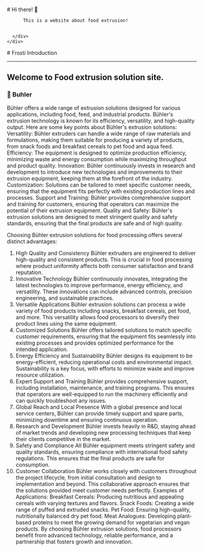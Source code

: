 
<BaseLayout title="Home">
  <BaseCard title="Home">
    <div class="flex">
      <div class="p-6">
          # Hi there! 👋

          This is a website about food extrusion! 

          
      </div>
    </div>

  </BaseCard>

  <BaseCard title="Home" image="/index.webp">
# Frosti Introduction

---

## Welcome to Food extrusion solution site.

### 🧊 Buhler

Bühler offers a wide range of extrusion solutions designed for various applications, including food, feed, and industrial products. Bühler's extrusion technology is known for its efficiency, versatility, and high-quality output. Here are some key points about Bühler's extrusion solutions:
Versatility: Bühler extruders can handle a wide range of raw materials and formulations, making them suitable for producing a variety of products, from snack foods and breakfast cereals to pet food and aqua feed.
Efficiency: The equipment is designed to optimize production efficiency, minimizing waste and energy consumption while maximizing throughput and product quality.
Innovation: Bühler continuously invests in research and development to introduce new technologies and improvements to their extrusion equipment, keeping them at the forefront of the industry.
Customization: Solutions can be tailored to meet specific customer needs, ensuring that the equipment fits perfectly with existing production lines and processes.
Support and Training: Bühler provides comprehensive support and training for customers, ensuring that operators can maximize the potential of their extrusion equipment.
Quality and Safety: Bühler's extrusion solutions are designed to meet stringent quality and safety standards, ensuring that the final products are safe and of high quality.


Choosing Bühler extrusion solutions for food processing offers several distinct advantages:
1. High Quality and Consistency
Bühler extruders are engineered to deliver high-quality and consistent products. This is crucial in food processing where product uniformity affects both consumer satisfaction and brand reputation.
2. Innovative Technology
Bühler continuously innovates, integrating the latest technologies to improve performance, energy efficiency, and versatility. These innovations can include advanced controls, precision engineering, and sustainable practices.
3. Versatile Applications
Bühler extrusion solutions can process a wide variety of food products including snacks, breakfast cereals, pet food, and more. This versatility allows food processors to diversify their product lines using the same equipment.
4. Customized Solutions
Bühler offers tailored solutions to match specific customer requirements, ensuring that the equipment fits seamlessly into existing processes and provides optimized performance for the intended application.
5. Energy Efficiency and Sustainability
Bühler designs its equipment to be energy-efficient, reducing operational costs and environmental impact. Sustainability is a key focus, with efforts to minimize waste and improve resource utilization.
6. Expert Support and Training
Bühler provides comprehensive support, including installation, maintenance, and training programs. This ensures that operators are well-equipped to run the machinery efficiently and can quickly troubleshoot any issues.
7. Global Reach and Local Presence
With a global presence and local service centers, Bühler can provide timely support and spare parts, minimizing downtime and ensuring continuous operation.
8. Research and Development
Bühler invests heavily in R&D, staying ahead of market trends and developing new processing techniques that keep their clients competitive in the market.
9. Safety and Compliance
All Bühler equipment meets stringent safety and quality standards, ensuring compliance with international food safety regulations. This ensures that the final products are safe for consumption.
10. Customer Collaboration
Bühler works closely with customers throughout the project lifecycle, from initial consultation and design to implementation and beyond. This collaborative approach ensures that the solutions provided meet customer needs perfectly.
Examples of Applications:
Breakfast Cereals: Producing nutritious and appealing cereals with varying textures and flavors.
Snack Foods: Creating a wide range of puffed and extruded snacks.
Pet Food: Ensuring high-quality, nutritionally balanced dry pet food.
Meat Analogues: Developing plant-based proteins to meet the growing demand for vegetarian and vegan products.
By choosing Bühler extrusion solutions, food processors benefit from advanced technology, reliable performance, and a partnership that fosters growth and innovation.
  </BaseCard>
</BaseLayout>

